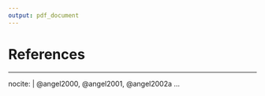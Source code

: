 ```yaml
---
output: pdf_document
---
```

<!--
\def\bibindent{1em}
\parskip=2\baselineskip \advance\parskip by 0pt plus 2pt
\setlength{\parindent}{0cm}

\setlength{\bibhang}{1em}
\backmatter
-->

\backmatter

# References

<!--
To remove the indentation of the first entry.
-->
\noindent

<!--
To create a hanging indent and spacing between entries.  May need to be removed for other non-APA styles?
-->
\setlength{\parindent}{-0.20in}
\setlength{\leftskip}{0.20in}
\setlength{\parskip}{8pt}

<!--
This is just for testing with more citations for the bibliography at the end.  Add other entries into the list here if you'd like them to appear in the bibliography even if they weren't explicitly cited in the document.
-->
---
nocite: | 
  @angel2000, @angel2001, @angel2002a
...
